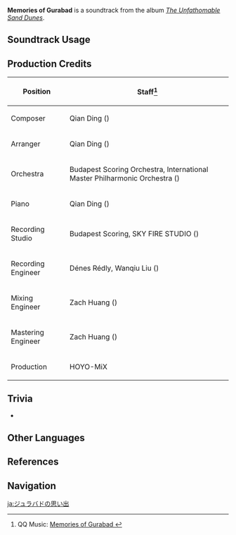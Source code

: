 {{About|the soundtrack|the World Quest|Memories of Gurabad}}
{{Soundtrack Infobox
|title          = Memories of Gurabad
|image          = The Unfathomable Sand Dunes.png
|album          = The Unfathomable Sand Dunes
|disc           = 1
|number         = 41
|featured       =
|featured2      =
|featured3      =
|featured_disc  =
|featured_disc2 =
|featured_disc3 =
|youtube_id     = yaIech8TGsE
|spotify_id     = 2oxv6YQYfn5wtwvTykKDBC
|previous       = The Crescent Moon's Waning
|next           = Lo, There Do I See The Falcon
}}
'''Memories of Gurabad''' is a soundtrack from the album ''[[The Unfathomable Sand Dunes]]''.

==Soundtrack Usage==
{{Soundtrack Usage
|quest    = 
|location = Desert of Hadramaveth//night
|domain   = 
}}

==Production Credits==
{| class="wikitable"
! Position
! Staff<ref>QQ Music: [https://y.qq.com/n/ryqq/songDetail/002pVQlo4L22rp Memories of Gurabad {{zh|故国的回忆}}]</ref>
|-
! Composer
| Qian Ding ({{zh|丁谦}})
|-
! Arranger
| Qian Ding ({{zh|丁谦}})
|-
! Orchestra
| Budapest Scoring Orchestra, International Master Philharmonic Orchestra ({{zh|国际首席爱乐乐团}})
|-
! Piano
| Qian Ding ({{zh|丁谦}})
|-
! Recording Studio
| Budapest Scoring, SKY FIRE STUDIO ({{zh|九紫天诚录音棚}})
|-
! Recording Engineer
| Dénes Rédly, Wanqiu Liu ({{zh|刘婉秋}})
|-
! Mixing Engineer
| Zach Huang ({{zh|黄巍}})
|-
! Mastering Engineer
| Zach Huang ({{zh|黄巍}})
|-
! Production
| HOYO-MiX
|}
<!--
==Gallery==
<gallery>
</gallery>
-->

==Trivia==
* {{Transclude|Kingdom of Dust|HadramavethLeitmotif1|section=1}}

==Other Languages==
{{Other Languages
|en      = Memories of Gurabad
|zhs     = 故国的回忆
|zhs_rm  = Gùguó de Huíyì
|zht     = 故國的回憶
|zht_rm  = Gùguó de Huíyì
|zh_tl   = Memories of the Old Country
|ja      = ジュラバドの思い出
|ja_rm   = Jurabado no Omoide
|ja_tl   = 
}}

==References==
{{Reflist}}

==Navigation==
{{Soundtrack Navbox|The Unfathomable Sand Dunes}}

[[ja:ジュラバドの思い出]]
